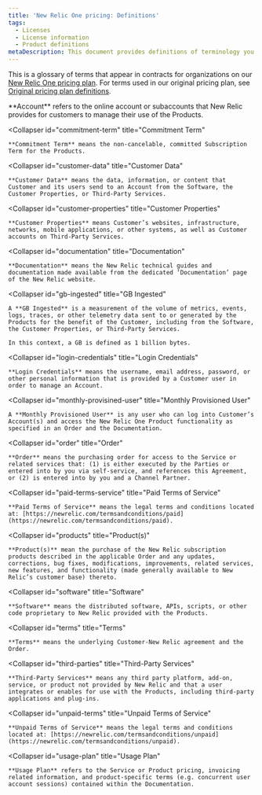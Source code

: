 ```yaml
---
title: 'New Relic One pricing: Definitions'
tags:
  - Licenses
  - License information
  - Product definitions
metaDescription: This document provides definitions of terminology you may see in New Relic contracts.
---
```


This is a glossary of terms that appear in contracts for organizations on our [New Relic One pricing plan](https://docs.newrelic.com/docs/accounts/accounts-billing/new-relic-one-pricing-users/pricing-billing). For terms used in our original pricing plan, see [Original pricing plan definitions](/docs/licenses/license-information/product-definitions/legacy-product-definitions/).


<CollapserGroup>
  <Collapser
    id="account"
    title="Account"
  >
    **Account** refers to the online account or subaccounts that New Relic provides for customers to manage their use of the Products.
  </Collapser>

  <Collapser
    id="commitment-term"
    title="Commitment Term"
  >
    **Commitment Term** means the non-cancelable, committed Subscription Term for the Products.
  </Collapser>

  <Collapser
    id="customer-data"
    title="Customer Data"
  >
    **Customer Data** means the data, information, or content that Customer and its users send to an Account from the Software, the Customer Properties, or Third-Party Services.
  </Collapser>

  <Collapser
    id="customer-properties"
    title="Customer Properties"
  >
    **Customer Properties** means Customer’s websites, infrastructure, networks, mobile applications, or other systems, as well as Customer accounts on Third-Party Services.
  </Collapser>

  <Collapser
    id="documentation"
    title="Documentation"
  >
    **Documentation** means the New Relic technical guides and documentation made available from the dedicated ‘Documentation’ page of the New Relic website.
  </Collapser>

  <Collapser
    id="gb-ingested"
    title="GB Ingested"
  >
    A **GB Ingested** is a measurement of the volume of metrics, events, logs, traces, or other telemetry data sent to or generated by the Products for the benefit of the Customer, including from the Software, the Customer Properties, or Third-Party Services.

    In this context, a GB is defined as 1 billion bytes.
  </Collapser>

  <Collapser
    id="login-credentials"
    title="Login Credentials"
  >
    **Login Credentials** means the username, email address, password, or other personal information that is provided by a Customer user in order to manage an Account.
  </Collapser>

  <Collapser
    id="monthly-provisined-user"
    title="Monthly Provisioned User"
  >
    A **Monthly Provisioned User** is any user who can log into Customer’s Account(s) and access the New Relic One Product functionality as specified in an Order and the Documentation.
  </Collapser>

  <Collapser
    id="order"
    title="Order"
  >
    **Order** means the purchasing order for access to the Service or related services that: (1) is either executed by the Parties or entered into by you via self-service, and references this Agreement, or (2) is entered into by you and a Channel Partner.
  </Collapser>

  <Collapser
    id="paid-terms-service"
    title="Paid Terms of Service"
  >
    **Paid Terms of Service** means the legal terms and conditions located at: [https://newrelic.com/termsandconditions/paid](https://newrelic.com/termsandconditions/paid).
  </Collapser>

  <Collapser
    id="products"
    title="Product(s)"
  >
    **Product(s)** mean the purchase of the New Relic subscription products described in the applicable Order and any updates, corrections, bug fixes, modifications, improvements, related services, new features, and functionality (made generally available to New Relic’s customer base) thereto.
  </Collapser>

  <Collapser
    id="software"
    title="Software"
  >
    **Software** means the distributed software, APIs, scripts, or other code proprietary to New Relic provided with the Products.
  </Collapser>

  <Collapser
    id="terms"
    title="Terms"
  >
    **Terms** means the underlying Customer-New Relic agreement and the Order.
  </Collapser>

  <Collapser
    id="third-parties"
    title="Third-Party Services"
  >
    **Third-Party Services** means any third party platform, add-on, service, or product not provided by New Relic and that a user integrates or enables for use with the Products, including third-party applications and plug-ins.
  </Collapser>

  <Collapser
    id="unpaid-terms"
    title="Unpaid Terms of Service"
  >
    **Unpaid Terms of Service** means the legal terms and conditions located at: [https://newrelic.com/termsandconditions/unpaid](https://newrelic.com/termsandconditions/unpaid).
  </Collapser>

  <Collapser
    id="usage-plan"
    title="Usage Plan"
  >
    **Usage Plan** refers to the Service or Product pricing, invoicing related information, and product-specific terms (e.g. concurrent user account sessions) contained within the Documentation.
  </Collapser>
</CollapserGroup>

